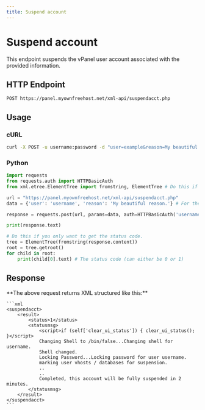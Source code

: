 ```yaml
---
title: Suspend account
---
```



# Suspend account
This endpoint suspends the vPanel user account associated with the provided information.


## HTTP Endpoint

`POST https://panel.myownfreehost.net/xml-api/suspendacct.php`

## Usage

### cURL
```bash
curl -X POST -u username:password -d "user=example&reason=My beautiful reason." "https://panel.myownfreehost.net/xml-api/suspendacct.php"
```


### Python
```python highlight=25-26,28
import requests
from requests.auth import HTTPBasicAuth
from xml.etree.ElementTree import fromstring, ElementTree # Do this if you only want to get the status code.

url = "https://panel.myownfreehost.net/xml-api/suspendacct.php"
data = {'user': 'username', 'reason': 'My beautiful reason.'} # For the username, use the same username you set when creating the account.

response = requests.post(url, params=data, auth=HTTPBasicAuth('username', 'password'))

print(response.text)

# Do this if you only want to get the status code.
tree = ElementTree(fromstring(response.content))
root = tree.getroot()
for child in root:
    print(child[0].text) # The status code (can either be 0 or 1)
```


## Response

<Callout emoji="💡">
    **The above request returns XML structured like this:**

    ```xml
    <suspendacct>
        <result>
            <status>1</status>
            <statusmsg>
                <script>if (self['clear_ui_status']) { clear_ui_status(); }</script>
                Changing Shell to /bin/false...Changing shell for username.
                Shell changed.
                Locking Password...Locking password for user username.
                marking user vhosts / databases for suspension.
                ..
                ..
                Completed, this account will be fully suspended in 2 minutes.
            </statusmsg>
        </result>
    </suspendacct>
    ```
</Callout>
